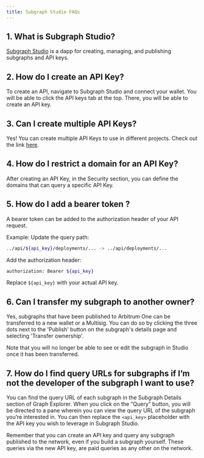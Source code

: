 ```yaml
---
title: Subgraph Studio FAQs
---
```


## 1. What is Subgraph Studio?

[Subgraph Studio](https://thegraph.com/studio/) is a dapp for creating, managing, and publishing subgraphs and API keys.

## 2. How do I create an API Key?

To create an API, navigate to Subgraph Studio and connect your wallet. You will be able to click the API keys tab at the top. There, you will be able to create an API key.

## 3. Can I create multiple API Keys?

Yes! You can create multiple API Keys to use in different projects. Check out the link [here](https://thegraph.com/studio/apikeys/).

## 4. How do I restrict a domain for an API Key?

After creating an API Key, in the Security section, you can define the domains that can query a specific API Key.

## 5. How do I add a bearer token ?

A bearer token can be added to the authorization header of your API request.

Example:
Update the query path:

```bash
../api/${api_key}/deployments/... -> ../api/deployments/...
```

Add the authorization header:

```bash
authorization: Bearer ${api_key}
```

Replace `${api_key}` with your actual API key.

## 6. Can I transfer my subgraph to another owner?

Yes, subgraphs that have been published to Arbitrum One can be transferred to a new wallet or a Multisig. You can do so by clicking the three dots next to the 'Publish' button on the subgraph's details page and selecting 'Transfer ownership'.

Note that you will no longer be able to see or edit the subgraph in Studio once it has been transferred.

## 7. How do I find query URLs for subgraphs if I’m not the developer of the subgraph I want to use?

You can find the query URL of each subgraph in the Subgraph Details section of Graph Explorer. When you click on the “Query” button, you will be directed to a pane wherein you can view the query URL of the subgraph you’re interested in. You can then replace the `<api_key>` placeholder with the API key you wish to leverage in Subgraph Studio.

Remember that you can create an API key and query any subgraph published to the network, even if you build a subgraph yourself. These queries via the new API key, are paid queries as any other on the network.
